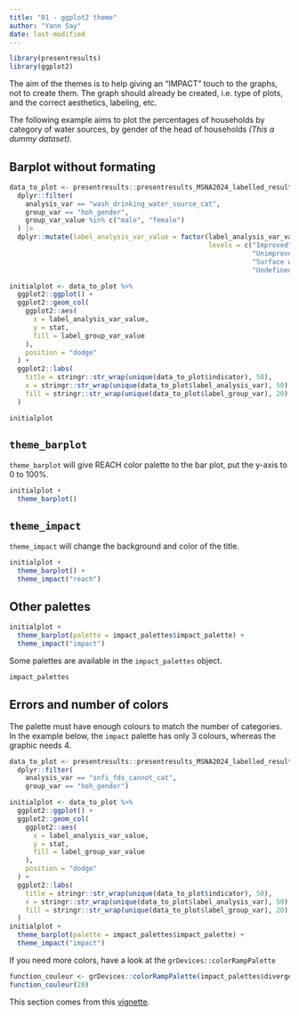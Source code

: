 ```yaml
---
title: "01 - ggplot2 theme"
author: "Yann Say"
date: last-modified
---
```

```r
library(presentresults)
library(ggplot2)
```

The aim of the themes is to help giving an "IMPACT" touch to the graphs, not to create them. The graph should already be created, i.e. type of plots, and the correct aesthetics, labeling, etc. 

The following example aims to plot the percentages of households by category of water sources, by gender of the head of households *(This a dummy dataset)*.

## Barplot without formating
```r
data_to_plot <- presentresults::presentresults_MSNA2024_labelled_results_table |>
  dplyr::filter(
    analysis_var == "wash_drinking_water_source_cat",
    group_var == "hoh_gender", 
    group_var_value %in% c("male", "female")
  ) |> 
  dplyr::mutate(label_analysis_var_value = factor(label_analysis_var_value,
                                                  levels = c("Improved",
                                                             "Unimproved",
                                                             "Surface water",
                                                             "Undefined")))

initialplot <- data_to_plot %>%
  ggplot2::ggplot() +
  ggplot2::geom_col(
    ggplot2::aes(
      x = label_analysis_var_value,
      y = stat,
      fill = label_group_var_value
    ),
    position = "dodge"
  ) +
  ggplot2::labs(
    title = stringr::str_wrap(unique(data_to_plot$indicator), 50),
    x = stringr::str_wrap(unique(data_to_plot$label_analysis_var), 50),
    fill = stringr::str_wrap(unique(data_to_plot$label_group_var), 20)
  )
```


```r
initialplot
```

## `theme_barplot`

`theme_barplot` will give REACH color palette to the bar plot, put the y-axis to 0 to 100%.
```r
initialplot + 
  theme_barplot()
```

## `theme_impact`

`theme_impact` will change the background and color of the title.

```r
initialplot + 
  theme_barplot() +
  theme_impact("reach")
```

## Other palettes

```r
initialplot + 
  theme_barplot(palette = impact_palettes$impact_palette) +
  theme_impact("impact")
```

Some palettes are available in the `impact_palettes` object.
```r
impact_palettes
```

## Errors and number of colors

The palette must have enough colours to match the number of categories. In the example below, the `impact` palette has only 3 colours, whereas the graphic needs 4.

```r
data_to_plot <- presentresults::presentresults_MSNA2024_labelled_results_table |>
  dplyr::filter(
    analysis_var == "snfi_fds_cannot_cat",
    group_var == "hoh_gender")

initialplot <- data_to_plot %>%
  ggplot2::ggplot() +
  ggplot2::geom_col(
    ggplot2::aes(
      x = label_analysis_var_value,
      y = stat,
      fill = label_group_var_value
    ),
    position = "dodge"
  ) +
  ggplot2::labs(
    title = stringr::str_wrap(unique(data_to_plot$indicator), 50),
    x = stringr::str_wrap(unique(data_to_plot$label_analysis_var), 50),
    fill = stringr::str_wrap(unique(data_to_plot$label_group_var), 20)
  )
initialplot + 
  theme_barplot(palette = impact_palettes$impact_palette) +
  theme_impact("impact")
```

If you need more colors, have a look at the `grDevices::colorRampPalette`
```r
function_couleur <- grDevices::colorRampPalette(impact_palettes$divergent_with_neutral)
function_couleur(20)
```

This section comes from this [vignette](https://impact-initiatives.github.io/presentresults/articles/IMPACT_ggplot2_theme.html). 
